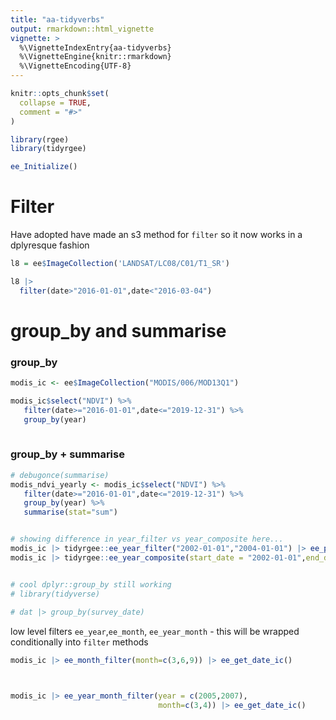 ```yaml
---
title: "aa-tidyverbs"
output: rmarkdown::html_vignette
vignette: >
  %\VignetteIndexEntry{aa-tidyverbs}
  %\VignetteEngine{knitr::rmarkdown}
  %\VignetteEncoding{UTF-8}
---
```


```r
knitr::opts_chunk$set(
  collapse = TRUE,
  comment = "#>"
)
```

```r
library(rgee)
library(tidyrgee)

ee_Initialize()
```


# Filter

Have adopted have made an s3 method for `filter` so it now works in a dplyresque fashion

```r

l8 = ee$ImageCollection('LANDSAT/LC08/C01/T1_SR')

l8 |> 
  filter(date>"2016-01-01",date<"2016-03-04")


```


# group_by and summarise

### group_by
```r

modis_ic <- ee$ImageCollection("MODIS/006/MOD13Q1")

modis_ic$select("NDVI") %>%
   filter(date>="2016-01-01",date<="2019-12-31") %>%
   group_by(year) 
   
```


### group_by + summarise

```r

# debugonce(summarise)
modis_ndvi_yearly <- modis_ic$select("NDVI") %>%
   filter(date>="2016-01-01",date<="2019-12-31") %>%
   group_by(year) %>%
   summarise(stat="sum")


# showing difference in year_filter vs year_composite here... 
modis_ic |> tidyrgee::ee_year_filter("2002-01-01","2004-01-01") |> ee_print()
modis_ic |> tidyrgee::ee_year_composite(start_date = "2002-01-01",end_date = "2004-01-01",stat="max") |> ee_print()


# cool dplyr::group_by still working
# library(tidyverse)
 
# dat |> group_by(survey_date)
```


low level filters `ee_year`,`ee_month`, `ee_year_month` - this will be wrapped conditionally into `filter` methods

```r


modis_ic |> ee_month_filter(month=c(3,6,9)) |> ee_get_date_ic()



modis_ic |> ee_year_month_filter(year = c(2005,2007),
                                 month=c(3,4)) |> ee_get_date_ic()


```
